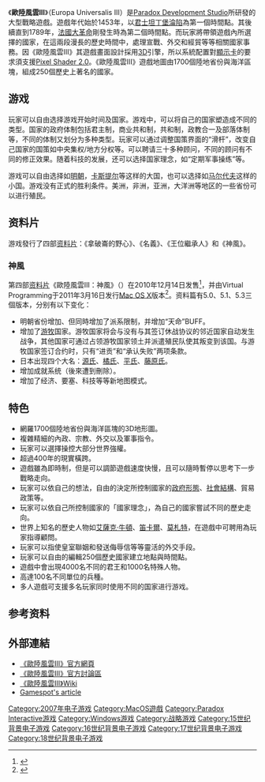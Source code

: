 {{refimprove|time=2019-01-11T03:14:06+00:00}}
{{noteTA|G1=Games}}
{{Infobox VG
|title = 歐陸風雲III
| image = File:Eu3-win-cover.jpg
|developer = [[Paradox_Development_Studio|Paradox Development Studio]]
|publisher = [[Paradox_Interactive|Paradox Interactive]]
|designer =
|series = 欧陆风云
|engine = 克劳塞维茨
|released = {{vgrelease|NA|2007年1月23日|EU|2007年1月26日}}
|genre = [[即時戰略|即時戰略]]、[[大型戰略遊戲|大型戰略遊戲]]
|modes = [[單人遊戲|單人遊戲]]、[[多人遊戲|多人遊戲]]
|platforms = [[Microsoft_Windows|Windows]]、[[Mac_OS_X|Mac OS X]]
}}

《'''歐陸風雲III'''》（Europa Universalis III）是[[Paradox_Development_Studio|Paradox Development Studio]]所研發的大型戰略遊戲。遊戲年代始於1453年，以[[君士坦丁堡的陷落|君士坦丁堡淪陷]]為第一個時間點。其後續直到1789年，[[法國大革命|法國大革命]]剛發生時為第二個時間點。而玩家將帶領遊戲內所選擇的國家，在這兩段漫長的歷史時間中，處理宣戰、外交和經貿等等相關國家事務。因《歐陸風雲III》其遊戲畫面設計採用[[3D|3D]]引擎，所以系統配置對[[顯示卡|顯示卡]]的要求須支援[[像素著色引擎|Pixel Shader 2.0]]。《歐陸風雲III》遊戲地圖由1700個陸地省份與海洋區塊，組成250個歷史上著名的國家。

==游戏==
玩家可以自由选择游戏开始时间及国家。游戏中，可以将自己的国家塑造成不同的类型。国家的政府体制包括君主制，商业共和制，共和制，政教合一及部落体制等，不同的体制又划分为多种类型。玩家可以通过调整国策界面的“滑杆”，改变自己国家的国策如中央集权/地方分权等。可以聘请三十多种顾问，不同的顾问有不同的修正效果。随着科技的发展，还可以选择国家理念，如“定期军事操练”等。

游戏可以自由选择如[[明朝|明朝]]，[[卡斯提尔|卡斯提尔]]等这样的大国，也可以选择如[[马尔代夫|马尔代夫]]这样的小国。游戏没有正式的胜利条件。美洲，非洲，亚洲，大洋洲等地区的一些省份可以进行殖民。

== 资料片 ==

游戏發行了四部[[资料片|资料片]]：《拿破崙的野心》、《名義》、《王位繼承人》和《神風》。

=== 神風 ===

第四部[[资料片|资料片]]《歐陸風雲III：神風》（{{lang-en|''Europa Universalis III:Divine Wind''}}）在2010年12月14日发售<ref>{{cite web|url=http://forum.paradoxplaza.com/forum/showthread.php?508950-Europa-Universalis-III-Divine-Wind-Pre-order-live!|title=Europa Universalis available for pre-order|date=2010-11-30|publisher=Paradox Plaza|accessdate=2010-11-30|archive-date=2014-03-23|archive-url=https://web.archive.org/web/20140323204129/http://forum.paradoxplaza.com/forum/showthread.php?508950-Europa-Universalis-III-Divine-Wind-Pre-order-live!|dead-url=no}}</ref>，并由Virtual Programming于2011年3月16日发行[[Mac_OS_X|Mac OS X]]版本<ref>{{cite web|url=http://www.insidemacgames.com/news/story.php?ArticleID=19702|title=Europa Universalis III: Divine Wind Now Available|date=2011-03-17|publisher=Inside Mac Games|accessdate=2011-03-30|archive-date=2020-11-26|archive-url=https://web.archive.org/web/20201126150532/http://insidemacgames.com/news/story.php?ArticleID=19702|dead-url=no}}</ref>。资料篇有5.0、5.1、5.3三個版本，分别有以下变化：

* 明朝省份增加、但同時增加了派系限制，并增加“天命”BUFF。
* 增加了[[游牧|游牧]]国家。游牧国家将会与没有与其签订休战协议的邻近国家自动发生战争，其他国家可通过占领游牧国家领土并派遣殖民队使其叛变到该国。与游牧国家签订合约时，只有“进贡”和“承认失败”两项条款。
* 日本出现四个大名：[[源氏|源氏]]、[[橘氏|橘氏]]、[[平氏|平氏]]、[[藤原氏|藤原氏]]。
* 增加成就系统（後來遭到刪除）。
* 增加了经济、要塞、科技等等新地图模式。

==特色==
*網羅1700個陸地省份與海洋區塊的3D地形圖。
*複雜精細的內政、宗教、外交以及軍事指令。
*玩家可以選擇操控大部分世界強權。
*超過400年的現實橫跨。
*遊戲雖為即時制，但是可以調節遊戲速度快慢，且可以隨時暫停以思考下一步戰略走向。
*玩家可以依自己的想法，自由的決定所控制國家的[[政治制度|政府形態]]、[[社會結構|社會結構]]、貿易政策等。
*玩家可以依自己所控制國家的「國家理念」，為自己的國家嘗試不同的歷史走向。
*世界上知名的歷史人物如[[牛頓|艾薩克·牛頓]]、[[笛卡爾|笛卡爾]]、[[莫札特|莫札特]]，在遊戲中可聘用為玩家指導顧問。
*玩家可以指使皇室聯姻和發送侮辱信等等靈活的外交手段。
*玩家可以自由的編輯250個歷史國家建立地點與時間點。
*遊戲中會出現4000名不同的君王和1000名特殊人物。
*高達100名不同單位的兵種。
*多人遊戲可支援多名玩家同时使用不同的国家进行游戏。

==参考资料==
{{Reflist}}

==外部連結==
* [http://www.europauniversalis3.com/ 《歐陸風雲III》官方網頁] {{Wayback|url=http://www.europauniversalis3.com/ |date=20170928120045 }}
* [https://web.archive.org/web/20060513173738/http://www.europa-universalis.com/forum/forumdisplay.php?f=323 《歐陸風雲III》官方討論區]
* [https://web.archive.org/web/20091019003619/http://www.paradoxian.org/eu3wiki/Main_Page 《歐陸風雲III》Wiki]
* [http://www.gamespot.com/pc/strategy/europauniversalisiii/news.html?sid=6144284 Gamespot's article] {{Wayback|url=http://www.gamespot.com/pc/strategy/europauniversalisiii/news.html?sid=6144284 |date=20060711121719 }}

{{DEFAULTSORT:Europa Universalis III}}
[[Category:2007年电子游戏|Category:2007年电子游戏]]
[[Category:MacOS遊戲|Category:MacOS遊戲]]
[[Category:Paradox_Interactive游戏|Category:Paradox Interactive游戏]]
[[Category:Windows游戏|Category:Windows游戏]]
[[Category:战略游戏|Category:战略游戏]]
[[Category:15世纪背景电子游戏|Category:15世纪背景电子游戏]]
[[Category:16世纪背景电子游戏|Category:16世纪背景电子游戏]]
[[Category:17世纪背景电子游戏|Category:17世纪背景电子游戏]]
[[Category:18世纪背景电子游戏|Category:18世纪背景电子游戏]]

{{Paradox Interactive電子遊戲}}